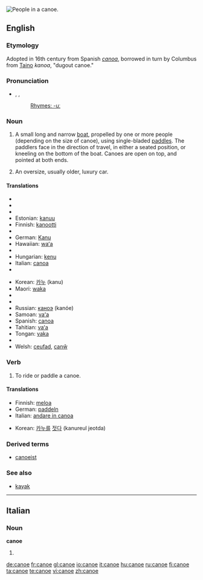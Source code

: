 {{see|canoë}}
[[Image:Muskoka canoe.jpg|thumb|right|People in a canoe.]]
{{wikipedia}}
==English==

===Etymology===

Adopted in 16th century from Spanish ''[[canoa]]'', borrowed in turn by Columbus from [[w:Taino|Taino]] ''kanoa'', "dugout canoe."

===Pronunciation===
* {{enPR|kə-no͞o'}}, {{IPA|/kəˈnuː/}}, {{SAMPA|/k@"nu:/}}
*: [[Rhymes:English:-uː|Rhymes: -uː]]

===Noun===
{{en-noun}}

# A small long and narrow [[boat]], propelled by one or more people (depending on the size of canoe), using single-bladed [[paddle]]s. The paddlers face in the direction of travel, in either a seated position, or kneeling on the bottom of the boat. Canoes are open on top, and pointed at both ends.
# {{slang}} An oversize, usually older, luxury car.

====Translations====
{{top}}
* {{trreq|Chinese}}
* {{trreq|Dutch}}
* {{trreq|Esperanto}}
* Estonian: [[kanuu]]
* Finnish: [[kanootti]]
* {{trreq|French}}
* German: [[Kanu]] {{n}}
* Hawaiian: [[waʻa]]
* {{trreq|Hebrew}}
* Hungarian: [[kenu]]
* Italian: [[canoa]] {{f}}
* {{trreq|Japanese}}
{{mid}}
* Korean: [[카누]] (kanu)
* Maori: [[waka]]
* {{trreq|Persian}}
* {{trreq|Portuguese}}
* Russian: [[каноэ]] (kanóe) {{n}}
* Samoan: [[vaʻa]]
* Spanish: [[canoa]] {{f}}
* Tahitian: [[vaʻa]]
* Tongan: [[vaka]]
* {{trreq|Turkish}}
* Welsh: [[ceufad]], [[canŵ]]
{{bottom}}

===Verb===
{{en-verb|canoe|d}}

# To ride or paddle a canoe.

====Translations====
{{top}}
* Finnish: [[meloa]]
* German: [[paddeln]]
* Italian: [[andare in canoa]]
{{mid}}
* Korean: [[카누]]를 [[젓다]] (kanureul jeotda)
{{bottom}}

===Derived terms===
* [[canoeist]]

===See also===
* [[kayak]]

----

==Italian==

===Noun===
'''canoe'''

# {{plural of|[[canoa]]|lang=Italian}}

[[de:canoe]]
[[fr:canoe]]
[[gl:canoe]]
[[io:canoe]]
[[it:canoe]]
[[hu:canoe]]
[[ru:canoe]]
[[fi:canoe]]
[[ta:canoe]]
[[te:canoe]]
[[vi:canoe]]
[[zh:canoe]]